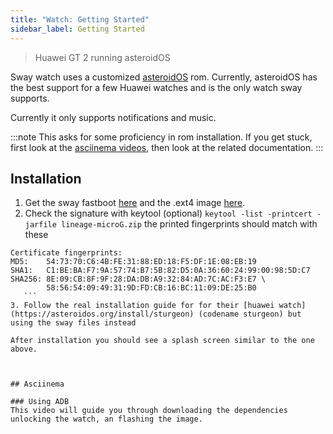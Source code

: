```yaml
---
title: "Watch: Getting Started"
sidebar_label: Getting Started
---
```


<div className="watch" />

> Huawei GT 2 running asteroidOS

Sway watch uses a customized [asteroidOS](https://asteroidos.org) rom. Currently, asteroidOS has the best support for a few Huawei watches and is the only watch sway supports.

Currently it only supports notifications and music.

:::note
This asks for some proficiency in rom installation. If you get stuck, first look at the [asciinema videos](#asciinema), then look at the related documentation.
:::

## Installation

1. Get the sway  fastboot [here](https://minio.resistr.life/img/watch.fastboot)  and the .ext4 image [here](https://minio.sway-me.xyz/img/watch.ext4).
2. Check the signature with keytool (optional)
`keytool -list -printcert -jarfile lineage-microG.zip`
the printed fingerprints should match with these

 ```
 Certificate fingerprints:
 MD5:    54:73:70:C6:4B:FE:31:88:ED:18:F5:DF:1E:08:EB:19
 SHA1:   C1:BE:BA:F7:9A:57:74:B7:5B:82:D5:0A:36:60:24:99:00:98:5D:C7
 SHA256: 8E:09:CB:8F:9F:28:DA:DB:A9:32:84:AD:7C:AC:F3:E7 \
         58:56:54:09:49:31:9D:FD:CB:16:BC:11:09:DE:25:B0
    ```
3. Follow the real installation guide for for their [huawei watch](https://asteroidos.org/install/sturgeon) (codename sturgeon) but using the sway files instead

After installation you should see a splash screen similar to the one above.



## Asciinema

### Using ADB
This video will guide you through downloading the dependencies unlocking the watch, an flashing the image.
